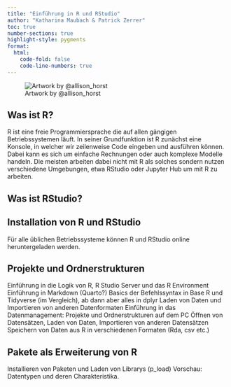 ```yaml
---
title: "Einführung in R und RStudio"
author: "Katharina Maubach & Patrick Zerrer"
toc: true
number-sections: true
highlight-style: pygments
format:
  html:
    code-fold: false
    code-line-numbers: true
---
```



![Artwork by @allison_horst](Bilder/Grafik R Lernen.png)

## Was ist R?

R ist eine freie Programmiersprache die auf allen gängigen Betriebssystemen läuft. In seiner Grundfunktion ist R zunächst eine Konsole, in welcher wir zeilenweise Code eingeben und ausführen können. Dabei kann es sich um einfache Rechnungen oder auch komplexe Modelle handeln. Die meisten arbeiten dabei nicht mit R als solches sondern nutzen verschiedene Umgebungen, etwa RStudio oder Jupyter Hub um mit R zu arbeiten. 

## Was ist RStudio?


## Installation von R und RStudio

Für alle üblichen Betriebssysteme können R und RStudio online heruntergeladen werden. 


## Projekte und Ordnerstrukturen

Einführung in die Logik von R, R Studio Server und das R Environment Einführung in Markdown (Quarto?) Basics der Befehlssyntax in Base R und Tidyverse (im Vergleich), ab dann aber alles in dplyr Laden von Daten und Importieren von anderen Datenformaten Einführung in das Datenmanagement: Projekte und Ordnerstrukturen auf dem PC Öffnen von Datensätzen, Laden von Daten, Importieren von anderen Datensätzen Speichern von Daten aus R in verschiedenen Formaten (Rda, csv etc.) 

## Pakete als Erweiterung von R

Installieren von Paketen und Laden von Librarys (p_load) Vorschau: Datentypen und deren Charakteristika.


